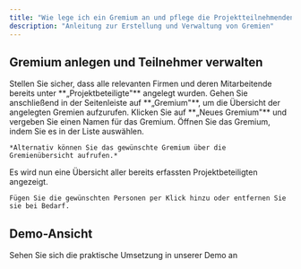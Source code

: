 ```yaml
---
title: "Wie lege ich ein Gremium an und pflege die Projektteilnehmenden?"
description: "Anleitung zur Erstellung und Verwaltung von Gremien"
---
```


## Gremium anlegen und Teilnehmer verwalten

<Steps>
  <Step title="Vorbereitung">
    Stellen Sie sicher, dass alle relevanten Firmen und deren Mitarbeitende bereits unter **„Projektbeteiligte"** angelegt wurden.
    <Card title="→ Projektbeteiligte hinzufügen" href="/faq/projektbeteiligte" />
  </Step>
  <Step title="Gremienübersicht öffnen">
    Gehen Sie anschließend in der Seitenleiste auf **„Gremium"**, um die Übersicht der angelegten Gremien aufzurufen.
  </Step>
  <Step title="Neues Gremium erstellen">
    Klicken Sie auf **„Neues Gremium"** und vergeben Sie einen Namen für das Gremium.
  </Step>
  <Step title="Gremium öffnen">
    Öffnen Sie das Gremium, indem Sie es in der Liste auswählen.
    
    *Alternativ können Sie das gewünschte Gremium über die Gremienübersicht aufrufen.*
  </Step>
  <Step title="Teilnehmer hinzufügen">
    Es wird nun eine Übersicht aller bereits erfassten Projektbeteiligten angezeigt.
    
    Fügen Sie die gewünschten Personen per Klick hinzu oder entfernen Sie sie bei Bedarf.
  </Step>
</Steps>

## Demo-Ansicht

<Card title="📹 Zur interaktiven Demo" href="https://app.arcade.software/flows/L9KSEIekX9c3WwDpoHHq/view" icon="play">
  Sehen Sie sich die praktische Umsetzung in unserer Demo an
</Card> 